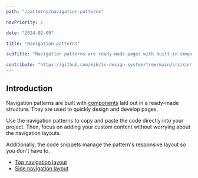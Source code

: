 ```yaml
---
path: "/patterns/navigation-patterns"

navPriority: 1

date: "2024-02-09"

title: "Navigation patterns"

subTitle: "Navigation patterns are ready-made pages with built-in components to help get you started."

contribute: "https://github.com/mi6/ic-design-system/tree/main/src/content/structured/patterns/navigation-patterns.mdx"
---
```


## Introduction

Navigation patterns are built with [components](/components) laid out in a ready-made structure. They are used to quickly design and develop pages.

Use the navigation patterns to copy and paste the code directly into your project. Then, focus on adding your custom content without worrying about the navigation layouts.

Additionally, the code snippets manage the pattern's responsive layout so you don't have to.

- [Top navigation layout](/patterns/navigation-patterns/top-navigation-layout)
- [Side navigation layout](/patterns/navigation-patterns/side-navigation-layout)
